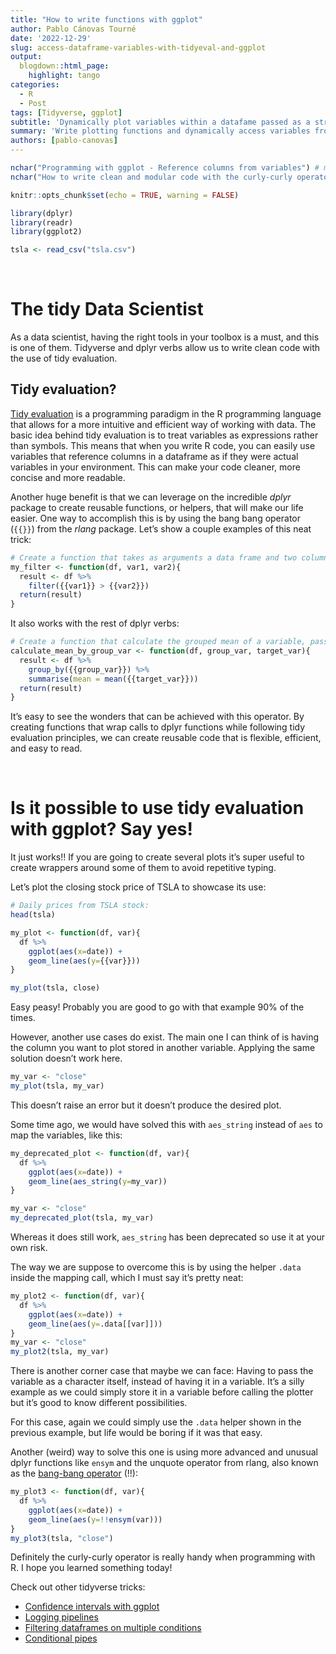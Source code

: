```yaml
---
title: "How to write functions with ggplot"
author: Pablo Cánovas Tourné
date: '2022-12-29'
slug: access-dataframe-variables-with-tidyeval-and-ggplot
output: 
  blogdown::html_page:
    highlight: tango 
categories:
  - R
  - Post
tags: [Tidyverse, ggplot]
subtitle: 'Dynamically plot variables within a datafame passed as a string argument'
summary: 'Write plotting functions and dynamically access variables from a dataframe with tidy evaluation and ggplot'
authors: [pablo-canovas]
---
```


```r
nchar("Programming with ggplot - Reference columns from variables") # max 60-70
nchar("How to write clean and modular code with the curly-curly operator. Easily plotting columns dynamically from string variables by using tidy evaluation.") # at least 120 to 160
```

```r
knitr::opts_chunk$set(echo = TRUE, warning = FALSE)
```

```r
library(dplyr)
library(readr)
library(ggplot2)

tsla <- read_csv("tsla.csv")
```

<br>

# The tidy Data Scientist

As a data scientist, having the right tools in your toolbox is a must, and this is one of them.
Tidyverse and dplyr verbs allow us to write clean code with the use of tidy evaluation. 

## Tidy evaluation?
[Tidy evaluation](https://dplyr.tidyverse.org/articles/programming.html) is a programming paradigm in the R programming language that allows for a more intuitive and efficient way of working with data. The basic idea behind tidy evaluation is to treat variables as expressions rather than symbols. This means that when you write R code, you can easily use variables that reference columns in a dataframe as if they were actual variables in your environment. This can make your code cleaner, more concise and more readable.

Another huge benefit is that we can leverage on the incredible *dplyr* package to create reusable functions, or helpers, that will make our life easier.
One way to accomplish this is by using the bang bang operator (```{{}}```) from the *rlang* package.
Let's show a couple examples of this neat trick:

```r
# Create a function that takes as arguments a data frame and two column names and returns a filtered data frame
my_filter <- function(df, var1, var2){
  result <- df %>%
    filter({{var1}} > {{var2}})
  return(result)
}
```

It also works with the rest of dplyr verbs:

```r
# Create a function that calculate the grouped mean of a variable, passing both as argument
calculate_mean_by_group_var <- function(df, group_var, target_var){
  result <- df %>%
    group_by({{group_var}}) %>% 
    summarise(mean = mean({{target_var}}))
  return(result)
}
```

It's easy to see the wonders that can be achieved with this operator. By creating functions that wrap calls to dplyr functions while following tidy evaluation principles, we can create reusable code that is flexible, efficient, and easy to read.

<br>

# Is it possible to use tidy evaluation with ggplot? Say yes!

It just works!! If you are going to create several plots it's super useful to create wrappers around some of them to avoid repetitive typing. 

Let's plot the closing stock price of TSLA to showcase its use:


```r
# Daily prices from TSLA stock:
head(tsla)
```

```r
my_plot <- function(df, var){
  df %>%
    ggplot(aes(x=date)) +
    geom_line(aes(y={{var}})) 
}

my_plot(tsla, close)
```

Easy peasy! Probably you are good to go with that example 90% of the times.

However, another use cases do exist. The main one I can think of is having the column you want to plot stored in another variable. Applying the same solution doesn't work here. 

```r
my_var <- "close"
my_plot(tsla, my_var)
```

This doesn't raise an error but it doesn't produce the desired plot.

Some time ago, we would have solved this with ```aes_string``` instead of ```aes``` to map the variables, like this:

```r
my_deprecated_plot <- function(df, var){
  df %>%
    ggplot(aes(x=date)) +
    geom_line(aes_string(y=my_var)) 
}

my_var <- "close"
my_deprecated_plot(tsla, my_var)
```
Whereas it does still work, ```aes_string``` has been deprecated so use it at your own risk.

The way we are suppose to overcome this is by using the helper ```.data``` inside the mapping call, which I must say it's pretty neat:

```r
my_plot2 <- function(df, var){
  df %>%
    ggplot(aes(x=date)) +
    geom_line(aes(y=.data[[var]]))
}
my_var <- "close"
my_plot2(tsla, my_var)
```

There is another corner case that maybe we can face: Having to pass the variable as a character itself, instead of having it in a variable. It's a silly example as we could simply store it in a variable before calling the plotter but it's good to know different possibilities. 

For this case, again we could simply use the ```.data``` helper shown in the previous example, but life would be boring if it was that easy.

Another (weird) way to solve this one is using more advanced and unusual dplyr functions like ```ensym``` and the unquote operator from rlang, also known as the [bang-bang operator](https://adv-r.hadley.nz/quasiquotation.html) (!!):

```r
my_plot3 <- function(df, var){
  df %>%
    ggplot(aes(x=date)) +
    geom_line(aes(y=!!ensym(var)))
}
my_plot3(tsla, "close")
```


Definitely the curly-curly operator is really handy when programming with R.
I hope you learned something today!

Check out other tidyverse tricks:

* [Confidence intervals with ggplot](../../vizs-and-tips/ggplot-geom_ribbon-shadow-confidence-interval)
* [Logging pipelines](../../vizs-and-tips/tidylog-logging-pipelines-r)
* [Filtering dataframes on multiple conditions](../../vizs-and-tips/filtering-data-frame-by-condition-on-multiple-columns-r-tidyverse)
* [Conditional pipes](../../vizs-and-tips/conditional-pipes-R-tidyverse)
